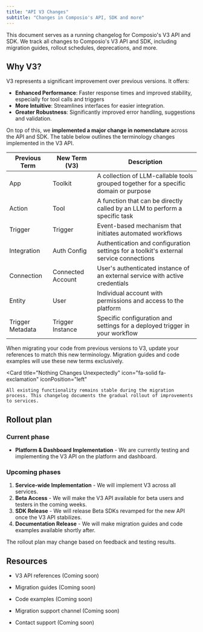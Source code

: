 ```yaml
---
title: "API V3 Changes"
subtitle: "Changes in Composio's API, SDK and more"
---
```


This document serves as a running changelog for Composio's V3 API and SDK. We track all changes to Composio's V3 API and SDK, including migration guides, rollout schedules, deprecations, and more.

## Why V3?
V3 represents a significant improvement over previous versions. It offers:
- **Enhanced Performance**: Faster response times and improved stability, especially for tool calls and triggers
- **More Intuitive**: Streamlines interfaces for easier integration.
- **Greater Robustness**: Significantly improved error handling, suggestions and validation.

On top of this, we **implemented a major change in nomenclature** across the API and SDK.
The table below outlines the terminology changes implemented in the V3 API.

| Previous Term | New Term (V3) | Description |
|--------------|---------------|-------------|
| App | Toolkit | A collection of LLM-callable tools grouped together for a specific domain or purpose |
| Action | Tool | A function that can be directly called by an LLM to perform a specific task |
| Trigger | Trigger | Event-based mechanism that initiates automated workflows |
| Integration | Auth Config | Authentication and configuration settings for a toolkit's external service connections |
| Connection | Connected Account | User's authenticated instance of an external service with active credentials |
| Entity | User | Individual account with permissions and access to the platform |
| Trigger Metadata | Trigger Instance | Specific configuration and settings for a deployed trigger in your workflow |

When migrating your code from previous versions to V3, update your references to match this new terminology. Migration guides and code examples will use these new terms exclusively.



<Card 
    title="Nothing Changes Unexpectedly" 
    icon="fa-solid fa-exclamation" 
    iconPosition="left"
>
    All existing functionality remains stable during the migration process. This changelog documents the gradual rollout of improvements to services.
</Card>

## Rollout plan

### Current phase
- **Platform & Dashboard Implementation** - We are currently testing and implementing the V3 API on the platform and dashboard.

### Upcoming phases
1. **Service-wide Implementation** - We will implement V3 across all services.
2. **Beta Access** - We will make the V3 API available for beta users and testers in the coming weeks.
3. **SDK Release** - We will release Beta SDKs revamped for the new API once the V3 API stabilizes.
4. **Documentation Release** - We will make migration guides and code examples available shortly after.

<Note>The rollout plan may change based on feedback and testing results.</Note>


## Resources

- V3 API references (Coming soon)
- Migration guides (Coming soon)
- Code examples (Coming soon)

- Migration support channel (Coming soon)
- Contact support (Coming soon)
